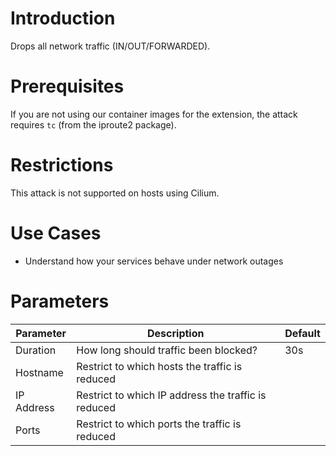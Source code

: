 # Introduction

Drops all network traffic (IN/OUT/FORWARDED).

# Prerequisites

If you are not using our container images for the extension, the attack requires `tc` (from the iproute2 package).

# Restrictions

This attack is not supported on hosts using Cilium.


# Use Cases

* Understand how your services behave under network outages

# Parameters

| Parameter  | Description                                         | Default |
|------------|-----------------------------------------------------|---------|
| Duration   | How long should traffic been blocked?               | 30s     |
| Hostname   | Restrict to which hosts the traffic is reduced      |         |
| IP Address | Restrict to which IP address the traffic is reduced |         |
| Ports      | Restrict to which ports the traffic is reduced      |         |
